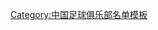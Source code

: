 {{Football squad with groups
|name=1994年甲B分类名单天津
|bgcolor=#FFFFFF
|bordercolor=#808080
|textcolor=#002080
|title=[[天津泰达足球俱乐部|<span style="color:#002080">天津足球俱乐部</span>]] — [[1994年中国足球甲B联赛|<span style="color:#002080">1994年</span>]][[中国足球甲B联赛|<span style="color:#002080">甲B联赛</span>]]亚军
|group1=全年参赛球员
|list1=<div>
{{Football squad2 player|no=1|name=[[施连志]]}}
{{Football squad2 player|no=3|name=[[石勇 (足球运动员)|石勇]]}}
{{Football squad2 player|no=4|name=[[高飞 (足球运动员)|高飞]]}}
{{Football squad2 player|no=5|name=[[班锴]]}}
{{Football squad2 player|no=6|name=[[芦欣]]}}
{{Football squad2 player|no=7|name=[[王岩]]}}
{{Football squad2 player|no=8|name=[[王俊 (足球运动员)|王俊]]}}
{{Football squad2 player|no=9|name=[[沈奕]]}}
{{Football squad2 player|no=10|name=[[韩金铭]]<small>([[队长 (足球)|c]])</small>}}
{{Football squad2 player|no=11|name=[[裴锦]]}}
{{Football squad2 player|no=12|name=[[魏东 (足球运动员)|魏东]]}}
{{Football squad2 player|no=14|name=[[高锋]]}}
{{Football squad2 player|no=15|name=[[孙建军]]}}
{{Football squad2 player|no=16|name=[[侯桐]]}}
{{Football squad2 player|no=17|name=[[高玉勇]]}}
{{Football squad2 player|no=18|name=[[梁宇 (足球运动员)|梁宇]]}}
{{Football squad2 player|no=19|name=[[刘毅 (足球运动员)|刘毅]]}}
{{Football squad2 player|no=20|name=[[于根伟]]}}
{{Football squad2 player|no=21|name=[[霍建霆]]}}
{{Football squad2 player|no=22|name=[[王毅 (足球运动员)|王毅]]}}
</div>
|group2=夏季转入球员
|list2=<div>
</div>
|group3=夏季转出球员
|list3=<div>
</div>
|group4=主教练
|list4=[[蔺新江]]
}}<noinclude>
[[Category:中国足球俱乐部名单模板]]
</noinclude>